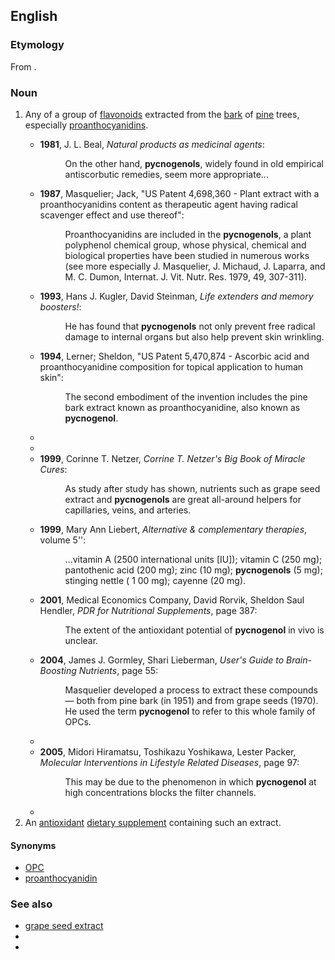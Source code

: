 ==English==

===Etymology===
From {{prefix|en|pycno-}}.
{{etystub|en}}

===Noun===
{{en-noun}}

# {{lb|en|organic chemistry}} Any of a group of [[flavonoid]]s extracted from the [[bark]] of [[pine]] trees, especially [[proanthocyanidin]]s.
#* '''1981''', J. L. Beal, ''Natural products as medicinal agents'':
#*: On the other hand, '''pycnogenols''', widely found in old empirical antiscorbutic remedies, seem more appropriate...
#* '''1987''', Masquelier; Jack, "US Patent 4,698,360 - Plant extract with a proanthocyanidins content as therapeutic agent having radical scavenger effect and use thereof":
#*: Proanthocyanidins are included in the '''pycnogenols''', a plant polyphenol chemical group, whose physical, chemical and biological properties have been studied in numerous works (see more especially J. Masquelier, J. Michaud, J. Laparra, and M. C. Dumon, Internat. J. Vit. Nutr. Res. 1979, 49, 307-311).
#* '''1993''', Hans J. Kugler, David Steinman, ''Life extenders and memory boosters!'':
#*: He has found that '''pycnogenols''' not only prevent free radical damage to internal organs but also help prevent skin wrinkling.
#* '''1994''', Lerner; Sheldon, "US Patent 5,470,874 - Ascorbic acid and proanthocyanidine composition for topical application to human skin":
#*: The second embodiment of the invention includes the pine bark extract known as proanthocyanidine, also known as '''pycnogenol'''.
#* {{quote-book|en|year=1997|author=Fereidoon Shahidi|title=Natural antioxidants: chemistry, health effects, and applications|page=154|passage=Masquelier (34,35) was perhaps one of the first to recognize the potential of this class of compounds, referring to them as '''pycnogenols''' or proanthocyanidols.}}
#* {{quote-book|en|year=1998|author=Joe M. Elrod|title=Supplements for Fibromyalgia|page=26|passage=Human trials have shown that the flavonoids of '''pycnogenol''' can prevent peripheral hemorrhage, swelling of legs due to water retention, diabetic retinopathy, and high blood pressure.}}
#* '''1999''', Corinne T. Netzer, ''Corrine T. Netzer's Big Book of Miracle Cures'':
#*: As study after study has shown, nutrients such as grape seed extract and '''pycnogenols''' are great all-around helpers for capillaries, veins, and arteries.
#* '''1999''', Mary Ann Liebert, ''Alternative & complementary therapies'', volume 5'':
#*: ...vitamin A (2500 international units [IU]); vitamin C (250 mg); pantothenic acid (200 mg); zinc (10 mg); '''pycnogenols''' (5 mg); stinging nettle ( 1 00 mg); cayenne (20 mg).
#* '''2001''', Medical Economics Company, David Rorvik, Sheldon Saul Hendler, ''PDR for Nutritional Supplements'', page 387:
#*: The extent of the antioxidant potential of '''pycnogenol''' in vivo is unclear.
#* '''2004''', James J. Gormley, Shari Lieberman, ''User's Guide to Brain-Boosting Nutrients'', page 55:
#*: Masquelier developed a process to extract these compounds — both from pine bark (in 1951) and from grape seeds (1970). He used the term '''pycnogenol''' to refer to this whole family of OPCs.
#* {{quote-book|en|year=2004|author=R. A. S. Hemat|title=Orthomolecularism: Principles And Practice|page=371|passage=As histidine decarboxylase inhibitors, '''pycnogenols''' lower the histamine level in the aortic endothelium...}}
#* '''2005''', Midori Hiramatsu, Toshikazu Yoshikawa, Lester Packer, ''Molecular Interventions in Lifestyle Related Diseases'', page 97:
#*: This may be due to the phenomenon in which '''pycnogenol''' at high concentrations blocks the filter channels.
#* {{quote-book|en|year=2008|author=Noboru Motohashi|title=Bioactive Heterocycles V: Flavonoids and Anthocyanins in Plants, and Latest Bioactive Heterocycles|page=35|passage=Among three fractions of '''pycnogenol''', fraction 3 (oligomeric procyanidins) significantly enhanced the potent EDR activity.}}
# An [[antioxidant]] [[dietary supplement]] containing such an extract.

====Synonyms====
* [[OPC]]
* [[proanthocyanidin]]

===See also===
* [[grape seed extract]]
* {{pedia|Proanthocyanidin}}
* {{pedialite|Grape seed extract}}